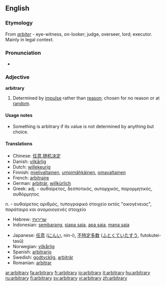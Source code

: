 ==English==

===Etymology===
From {{L.}} ''[[arbiter]]'' - eye-witness, on-looker; judge, overseer, lord; executor. Mainly in legal context.

===Pronunciation===
*{{audio|en-us-arbitrary.ogg|Audio (US)}}

===Adjective===
'''arbitrary'''

# Determined by [[impulse]] rather than [[reason]]; chosen for no reason or at [[random]].

====Usage notes====
*Something is arbitrary if its value is not determined by anything but choice.

====Translations====
{{top}}
*Chinese: [[任意]],[[随机决定]]
*Danish: [[vilkårlig]]
*Dutch: [[willekeurig]]
*Finnish: [[mielivaltainen]], [[umpimähkäinen]], [[omavaltainen]]
*French: [[arbitraire]]
*German: [[arbiträr]], [[willkürlich]]
*Greek: adj. - αυθαίρετος, δεσποτικός, αυταρχικός, παρορμητικός, αυθόρμητος
n. - αυθαίρετος αριθμός, τυπογραφικό στοιχείο εκτός "οικογένειας", παράταιρο και ανομοιογενές στοιχείο
*Hebrew: [[שרירותי]]
*Indonesian: [[sembarang]], [[siapa saja]], [[apa saja]], [[mana saja]]
{{mid}}
*Japanese: [[任意]] ([[にんい]], nin-i), [[不特定多数]] ([[ふとくていたすう]], futokutei-tasū)
*Norwegian: [[vilkårlig]]
*Spanish: [[arbitrario]]
*Swedish: [[godtycklig]], [[arbiträr]]
*Romanian: [[arbitrar]]
{{bottom}}

[[ar:arbitrary]]
[[fa:arbitrary]]
[[fr:arbitrary]]
[[io:arbitrary]]
[[it:arbitrary]]
[[hu:arbitrary]]
[[ru:arbitrary]]
[[fi:arbitrary]]
[[sv:arbitrary]]
[[vi:arbitrary]]
[[zh:arbitrary]]